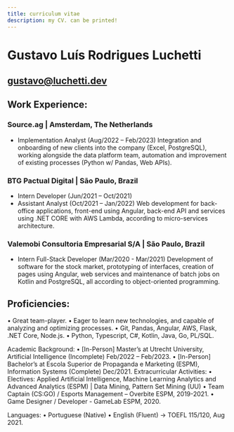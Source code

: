 ```yaml
---
title: curriculum vitae
description: my CV. can be printed!
---
```


# Gustavo Luís Rodrigues Luchetti
## gustavo@luchetti.dev

## Work Experience: 
### Source.ag | Amsterdam, The Netherlands
- Implementation Analyst (Aug/2022 – Feb/2023)
Integration and onboarding of new clients into the company (Excel, PostgreSQL),
working alongside the data platform team, automation and improvement of existing 
processes (Python w/ Pandas, Web APIs).  


### BTG Pactual Digital | São Paulo, Brazil
- Intern Developer (Jun/2021 – Oct/2021)
- Assistant Analyst (Oct/2021 – Jan/2022)
Web development for back-office applications, front-end using Angular, back-end API
and services using .NET CORE with AWS Lambda, according to micro-services architecture.

### Valemobi Consultoria Empresarial S/A | São Paulo, Brazil
- Intern Full-Stack Developer (Mar/2020 - Mar/2021)
Development of software for the stock market, prototyping of interfaces, creation of
pages using Angular, web services and maintenance of batch jobs on Kotlin and PostgreSQL, all according to object-oriented programming.

## Proficiencies: 
 
•	Great team-player.
•	Eager to learn new technologies, and capable of analyzing and optimizing processes.
•	Git, Pandas, Angular, AWS, Flask, .NET Core, Node.js.
•	Python, Typescript, C#, Kotlin, Java, Go, PL/SQL. 
 
Academic Background:
•	[In-Person] Master’s at Utrecht University, 
Artificial Intelligence (Incomplete) Feb/2022 – Feb/2023. 
•	[In-Person] Bachelor’s at Escola Superior de Propaganda e Marketing (ESPM),
Information Systems (Complete) Dec/2021.
Extracurricular Activities:
•	Electives: Applied Artificial Intelligence, Machine Learning Analytics and Advanced Analytics (ESPM) | Data Mining, Pattern Set Mining (UU)
•	Team Captain (CS:GO) / Esports Management – Overbite ESPM, 2019-2021.
•	Game Designer / Developer - GameLab ESPM, 2020.
 
Languages: 
•	Portuguese (Native)
•	English (Fluent) -> TOEFL 115/120, Aug 2021.	

